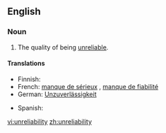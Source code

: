 ==English==

===Noun===
{{en-noun|-}}

#The quality of being [[unreliable]].

====Translations====
{{trans-top|the quality of being unreliable}}
* Finnish: {{t-|fi|epäluotettavuus}}
* French: [[manque de sérieux]] {{m}}, [[manque de fiabilité]] {{m}}
* German: [[Unzuverlässigkeit]] {{f}}
{{trans-mid}}
* Spanish: {{t|es|inseguridad|f}}
{{trans-bottom}}

[[vi:unreliability]]
[[zh:unreliability]]